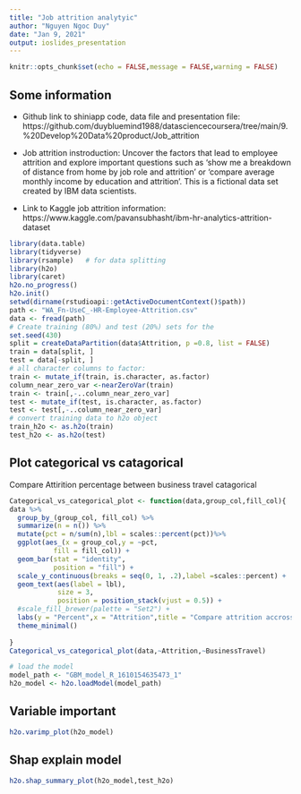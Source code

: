 ```yaml
---
title: "Job attrition analytyic"
author: "Nguyen Ngoc Duy"
date: "Jan 9, 2021"
output: ioslides_presentation
---
```


```r
knitr::opts_chunk$set(echo = FALSE,message = FALSE,warning = FALSE)
```
## Some information

- Github link to shiniapp code, data file and presentation file:
https://github.com/duybluemind1988/datasciencecoursera/tree/main/9.%20Develop%20Data%20product/Job_attrition

- Job attrition instroduction:
Uncover the factors that lead to employee attrition and explore important questions such as ‘show me a breakdown of distance from home by job role and attrition’ or ‘compare average monthly income by education and attrition’. This is a fictional data set created by IBM data scientists.

- Link to Kaggle job attrition information:
https://www.kaggle.com/pavansubhasht/ibm-hr-analytics-attrition-dataset

```r
library(data.table)
library(tidyverse)
library(rsample)   # for data splitting
library(h2o)
library(caret)
h2o.no_progress()
h2o.init()
setwd(dirname(rstudioapi::getActiveDocumentContext()$path))
path <- "WA_Fn-UseC_-HR-Employee-Attrition.csv"
data <- fread(path)
# Create training (80%) and test (20%) sets for the 
set.seed(430)
split = createDataPartition(data$Attrition, p =0.8, list = FALSE)
train = data[split, ]
test = data[-split, ]
# all character columns to factor:
train <- mutate_if(train, is.character, as.factor)
column_near_zero_var <-nearZeroVar(train)
train <- train[,-..column_near_zero_var]
test <- mutate_if(test, is.character, as.factor)
test <- test[,-..column_near_zero_var]
# convert training data to h2o object
train_h2o <- as.h2o(train)
test_h2o <- as.h2o(test)
```
## Plot categorical vs catagorical
Compare Attirition percentage between business travel catagorical
```r
Categorical_vs_categorical_plot <- function(data,group_col,fill_col){
data %>%
  group_by_(group_col, fill_col) %>%
  summarize(n = n()) %>% 
  mutate(pct = n/sum(n),lbl = scales::percent(pct))%>% 
  ggplot(aes_(x = group_col,y = ~pct,
           fill = fill_col)) +
  geom_bar(stat = "identity",
           position = "fill") +
  scale_y_continuous(breaks = seq(0, 1, .2),label =scales::percent) +
  geom_text(aes(label = lbl), 
            size = 3, 
            position = position_stack(vjust = 0.5)) +
  #scale_fill_brewer(palette = "Set2") +
  labs(y = "Percent",x = "Attrition",title = "Compare attrition accross category")+
  theme_minimal()  
  
}
Categorical_vs_categorical_plot(data,~Attrition,~BusinessTravel)
```

```r
# load the model
model_path <- "GBM_model_R_1610154635473_1"
h2o_model <- h2o.loadModel(model_path)
```

## Variable important
```r
h2o.varimp_plot(h2o_model)
```

## Shap explain model
```r
h2o.shap_summary_plot(h2o_model,test_h2o)
```
